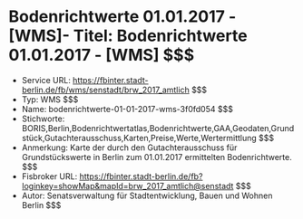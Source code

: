 # Bodenrichtwerte 01.01.2017 - [WMS]- Titel: Bodenrichtwerte 01.01.2017 - [WMS] $$$
- Service URL: https://fbinter.stadt-berlin.de/fb/wms/senstadt/brw_2017_amtlich $$$
- Typ: WMS $$$
- Name: bodenrichtwerte-01-01-2017-wms-3f0fd054 $$$
- Stichworte: BORIS,Berlin,Bodenrichtwertatlas,Bodenrichtwerte,GAA,Geodaten,Grundstück,Gutachterausschuss,Karten,Preise,Werte,Wertermittlung $$$
- Anmerkung: Karte der durch den Gutachterausschuss für Grundstückswerte in Berlin zum 01.01.2017 ermittelten Bodenrichtwerte. $$$
- Fisbroker URL: https://fbinter.stadt-berlin.de/fb?loginkey=showMap&mapId=brw_2017_amtlich@senstadt $$$
- Autor: Senatsverwaltung für Stadtentwicklung, Bauen und Wohnen Berlin $$$
